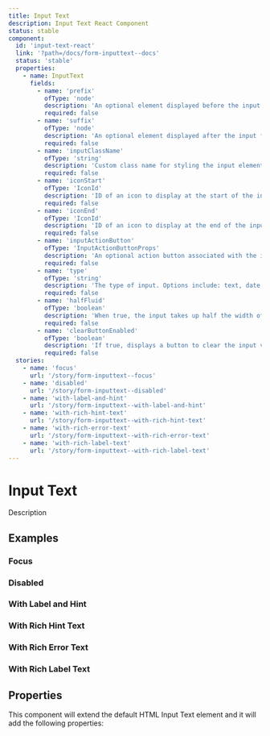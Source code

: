 ```yaml
---
title: Input Text
description: Input Text React Component
status: stable
component:
  id: 'input-text-react'
  link: '?path=/docs/form-inputtext--docs'
  status: 'stable'
  properties:
    - name: InputText
      fields:
        - name: 'prefix'
          ofType: 'node'
          description: 'An optional element displayed before the input field.'
          required: false
        - name: 'suffix'
          ofType: 'node'
          description: 'An optional element displayed after the input field.'
          required: false
        - name: 'inputClassName'
          ofType: 'string'
          description: 'Custom class name for styling the input element.'
          required: false
        - name: 'iconStart'
          ofType: 'IconId'
          description: 'ID of an icon to display at the start of the input.'
          required: false
        - name: 'iconEnd'
          ofType: 'IconId'
          description: 'ID of an icon to display at the end of the input.'
          required: false
        - name: 'inputActionButton'
          ofType: 'InputActionButtonProps'
          description: 'An optional action button associated with the input field.'
          required: false
        - name: 'type'
          ofType: 'string'
          description: 'The type of input. Options include: text, date, datetime-local, email, month, number, password, tel, time, url, week, search.'
          required: false
        - name: 'halfFluid'
          ofType: 'boolean'
          description: 'When true, the input takes up half the width of its container.'
          required: false
        - name: 'clearButtonEnabled'
          ofType: 'boolean'
          description: 'If true, displays a button to clear the input value.'
          required: false
  stories:
    - name: 'focus'
      url: '/story/form-inputtext--focus'
    - name: 'disabled'
      url: '/story/form-inputtext--disabled'
    - name: 'with-label-and-hint'
      url: '/story/form-inputtext--with-label-and-hint'
    - name: 'with-rich-hint-text'
      url: '/story/form-inputtext--with-rich-hint-text'
    - name: 'with-rich-error-text'
      url: '/story/form-inputtext--with-rich-error-text'
    - name: 'with-rich-label-text'
      url: '/story/form-inputtext--with-rich-label-text'
---
```


# Input Text

Description

<Section current="react" >

<ComponentPreview>
  <FormField
    label={{
      htmlFor: 'input-text-id',
      text: 'Label',
    }}
  >
    <InputText data-testid="input-text-id" id="input-text-id" />
  </FormField>
</ComponentPreview>

## Examples

### Focus

<StorybookFrame
  className="h-[200px]"
  componentId="input-text-react"
  story="focus"
/>

### Disabled

<StorybookFrame
  className="h-[200px]"
  componentId="input-text-react"
  story="disabled"
/>

### With Label and Hint

<StorybookFrame
  className="h-[200px]"
  componentId="input-text-react"
  story="with-label-and-hint"
/>

### With Rich Hint Text

<StorybookFrame
  className="h-[200px]"
  componentId="input-text-react"
  story="with-rich-hint-text"
/>

### With Rich Error Text

<StorybookFrame
  className="h-[200px]"
  componentId="input-text-react"
  story="with-rich-error-text"
/>

### With Rich Label Text

<StorybookFrame
  className="h-[200px]"
  componentId="input-text-react"
  story="with-rich-label-text"
/>
## Properties

This component will extend the default HTML Input Text element and it will add the following properties:

<ComponentPropertiesTable componentId="input-text-react" />

</Section>
